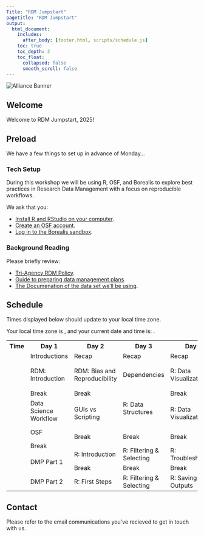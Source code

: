 ```yaml
---
Title: "RDM Jumpstart"
pagetitle: "RDM Jumpstart"
output:
  html_document:
    includes:
      after_body: [footer.html, scripts/schedule.js]
    toc: true
    toc_depth: 3
    toc_float:
      collapsed: false
      smooth_scroll: false
---
```


<img class="alliance-logo" src="images/institutions/Alliance_logo_Symbol.png" alt="Alliance Banner">

## Welcome

Welcome to RDM Jumpstart, 2025!

## Preload

We have a few things to set up in advance of Monday...

### Tech Setup

During this workshop we will be using R, OSF, and Borealis to explore best practices in Research Data Management with a focus on reproducible workflows.

We ask that you:

* [Install R and RStudio on your computer](6-EXT-RRStudio.html).
* [Create an OSF account](6-EXT-osfSetup.html).
* [Log in to the Borealis sandbox](6-EXT-Borealis.html).

### Background Reading

Please briefly review:

* [Tri-Agency RDM Policy](https://science.gc.ca/site/science/en/interagency-research-funding/policies-and-guidelines/research-data-management/tri-agency-research-data-management-policy-frequently-asked-questions).
* [Guide to preparing data management plans](https://www.sshrc-crsh.gc.ca/funding-financement/apply-demande/guides/guide_preparing_data_management_plan-guide_preparation_plan_gestion_donnees-eng.aspx).
* [The Documenation of the data set we'll be using](https://odesi.ca/en/details?id=/odesi/doi__10-5683_SP3_RDS0CK.xml).

## Schedule

<p class = "highlight">Times displayed below should update to your local time zone.</p>
<p>Your local time zone is <span id = "timezone"></span>, and your current date and time is: <span id = "current-time"></span>.</p>

:::schedule-table
<table>
    <tbody>
        <tr>
            <th>Time</th>
            <th>Day 1</th>
            <th>Day 2</th>
            <th>Day 3</th>
            <th>Day 4</th>
            <th>Day 5</th>
        </tr>
        <tr>
            <td id = "slot-0" class = "time"></td>
            <td class = "lecture">Introductions</td>
            <td class = "lecture">Recap</td>
            <td class = "lecture">Recap</td>
            <td class = "lecture">Recap</td>
            <td class = "lecture">Recap</td>
        </tr>
        <tr>
            <td id = "slot-1" class = "time"></td>
            <td rowspan="3" class = "lecture schedule-link" onclick="location.href='1-LEC-1-ImportanceRDM.html'">RDM: Introduction</td>
            <td rowspan="3" class = "lecture schedule-link" onclick="location.href='2-LEC-1-BiasRepro.html'">RDM: Bias and Reproducibility</td>
            <td rowspan="3" class = "activity schedule-link" onclick="location.href='3-LEC-2-Dependencies.html'">Dependencies</td>
            <td rowspan="3" class = "activity schedule-link" onclick="location.href='4-ACT-2-DataVisualization.html'">R: Data Visualizations</td>
            <td rowspan="2" class = "lecture schedule-link" onclick="location.href=''">Data Deposits</td>
        </tr>
        <tr>
            <td id = "slot-2" class = "time"></td>
        </tr>
        <tr>
            <td id = "slot-3" class = "time"></td>
            <td class = "lecture schedule-link" onclick="location.href='5-LEC-1-Borealis.html'">Borealis</td>
        </tr>
        <tr>
            <td id = "slot-4" class = "time"></td>
            <td class = "break">Break</td>
            <td class = "break">Break</td>
            <td rowspan="5" class = "activity schedule-link" onclick="location.href='3-ACT-2-DataTypesStructures.html'">R: Data Structures</td>
            <td class = "break">Break</td>
            <td class = "break">Break</td>
        </tr>
        <tr>
            <td id = "slot-5" class = "time"></td>
            <td rowspan="2" class = "lecture schedule-link" onclick="location.href='1-LEC-2-DataScience.html'">Data Science Workflow</td>
            <td rowspan="4" class = "lecture schedule-link" onclick="location.href='2-LEC-3-GUIscript.html'">GUIs vs Scripting</td>
            <td rowspan="4" class = "activity schedule-link" onclick="location.href='4-ACT-2-DataVisualization.html'">R: Data Visualization</td>
            <td rowspan="2" class = "activity schedule-link">Borealis Deposit</td>
        </tr>
        <tr>
            <td id = "slot-6" class = "time"></td>
        </tr>
        <tr>
            <td id = "slot-7" class = "time"></td>
            <td rowspan="3" class = "activity schedule-link" onclick="location.href='1-LEC-3-OSF.html'">OSF</td>
            <td rowspan="3" class = "activity">Reflection & Survey</td>
        </tr>
        <tr>
            <td id = "slot-8" class = "time"></td>
        </tr>
        <tr>
            <td id = "slot-9" class = "time"></td>
            <td rowspan="3" class = "break">Break</td>
            <td rowspan="3" class = "break">Break</td>
            <td rowspan="3" class = "break">Break</td>
        </tr>
        <tr>
            <td id = "slot-10" class = "time"></td>
            <td rowspan="3" class = "break">Break</td>
            <td rowspan="11" class="empty-block"></td>
        </tr>
        <tr>
            <td id = "slot-11" class = "time"></td>
        </tr>
        <tr>
            <td id = "slot-12" class = "time"></td>
            <td rowspan="4" class = "activity schedule-link" onclick="location.href='2-ACT-1-RSetup.html'">R: Introduction</td>
            <td rowspan="4" class = "activity schedule-link" onclick="location.href='3-ACT-3-FilterSelect.html'">R: Filtering & Selecting</td>
            <td rowspan="4" class = "activity schedule-link" onclick="location.href='4-ACT-1-Troubleshooting.html'">R: Troubleshooting</td>
        </tr>
        <tr>
            <td id = "slot-13" class = "time"></td>
            <td rowspan="4" class = "lecture schedule-link" onclick="location.href='1-LEC-4-DMPs.html'">DMP Part 1</td>
        </tr>
        <tr>
            <td id = "slot-14" class = "time"></td>
        </tr>
        <tr>
            <td id = "slot-15" class = "time"></td>
        </tr>
        <tr>
            <td id = "slot-16" class = "time"></td>
            <td class = "break">Break</td>
            <td class = "break">Break</td>
            <td class = "break">Break</td>
        </tr>
        <tr>
            <td id = "slot-17" class = "time"></td>
            <td rowspan="4" class = "lecture schedule-link" onclick="location.href='1-LEC-4-DMPs.html'">DMP Part 2</td>
            <td rowspan="4" class = "activity schedule-link" onclick="location.href='2-ACT-2-FirstSteps.html'">R: First Steps</td>
            <td rowspan="4" class = "activity schedule-link" onclick="location.href='3-ACT-3-FilterSelect.html'">R: Filtering & Selecting</td>
            <td rowspan="4" class = "activity schedule-link" onclick="location.href='4-ACT-3-SavingOutput.html'">R: Saving Outputs</td>
        </tr>
        <tr>
            <td id = "slot-18" class = "time"></td>
        </tr>
        <tr>
            <td id = "slot-19" class = "time"></td>
        </tr>
        <tr>
            <td id = "slot-20" class = "time"></td>
        </tr>
    </tbody>
</table>
:::

## Contact

Please refer to the email communications you've recieved to get in touch with us.